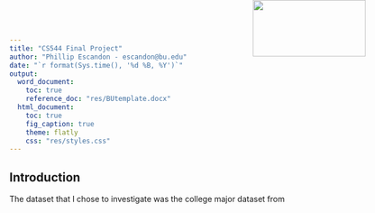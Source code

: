 ```yaml
---
title: "CS544 Final Project"
author: "Phillip Escandon - escandon@bu.edu"
date: "`r format(Sys.time(), '%d %B, %Y')`"
output:
  word_document:
    toc: true
    reference_doc: "res/BUtemplate.docx"
  html_document:
    toc: true
    fig_caption: true
    theme: flatly
    css: "res/styles.css"
---
```


<img src="res/BU_Small.png" width=200 height=100 style="position:absolute;top:0px;right:100px;" />

## Introduction
The dataset that I chose to investigate was the college major dataset from 
